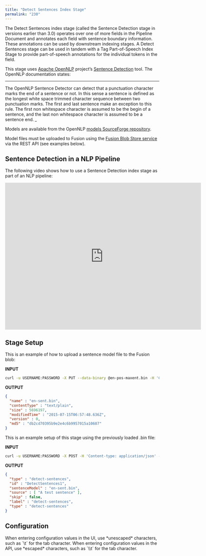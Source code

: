 ```yaml
---
title: "Detect Sentences Index Stage"
permalink: "230"
---
```


The Detect Sentences index stage (called the Sentence Detection stage in versions earlier than 3.0) operates over one of more fields in the Pipeline Document and annotates each field with sentence boundary information. These annotations can be used by downstream indexing stages. A Detect Sentences stage can be used in tandem with a Tag Part-of-Speech Index Stage to provide part-of-speech annotations for the individual tokens in the field.

This stage uses [Apache OpenNLP](http://opennlp.apache.org/) project’s [Sentence Detection](http://opennlp.apache.org/docs/#tools.sentdetect) tool. The OpenNLP documentation states:

---

The OpenNLP Sentence Detector can detect that a punctuation character marks the end of a sentence or not. In this sense a sentence is defined as the longest white space trimmed character sequence between two punctuation marks. The first and last sentence make an exception to this rule. The first non whitespace character is assumed to be the begin of a sentence, and the last non whitespace character is assumed to be a sentence end.
*_*

Models are available from the OpenNLP [models SourceForge repository](http://opennlp.sourceforge.net/models-1.5/).

Model files must be uploaded to Fusion using the [Fusion Blob Store service](/fusion-server/4.2/305/blob-store-api) via the REST API (see examples below).

## Sentence Detection in a NLP Pipeline

The following video shows how to use a Sentence Detection index stage as part of an NLP pipeline:

<Frame>
<iframe width="640" height="480" src="https://www.youtube.com/embed/bbbLAMnfHjY" title="Fusion Learners - OpenNLP and Gazetteer" frameborder="0" allow="accelerometer; autoplay; clipboard-write; encrypted-media; gyroscope; picture-in-picture; web-share" referrerpolicy="strict-origin-when-cross-origin" allowfullscreen></iframe>
</Frame>

## Stage Setup

This is an example of how to upload a sentence model file to the Fusion blob:

**INPUT**

```bash
curl -u USERNAME:PASSWORD -X PUT --data-binary @en-pos-maxent.bin -H 'Content-type: text/plain' http://localhost:8764/api/blobs/en-pos-maxent.bin
```

**OUTPUT**

```json
{
  "name" : "en-sent.bin",
  "contentType" : "text/plain",
  "size" : 5696197,
  "modifiedTime" : "2015-07-15T06:57:48.636Z",
  "version" : 0,
  "md5" : "db2cd70395b9e2e4c6b9957015a10607"
}
```

This is an example setup of this stage using the previously loaded .bin file:

**INPUT**

```bash
curl -u USERNAME:PASSWORD -X POST -H 'Content-type: application/json' -d '{"id":"DetectSentences1", "type": "detect-sentences","sentenceModel":"en-sent.bin","source": ["A test sentence"]}' http://localhost:8764/api/index-stages/instances
```

**OUTPUT**

```json
{
  "type" : "detect-sentences",
  "id" : "DetectSentences1",
  "sentenceModel" : "en-sent.bin",
  "source" : [ "A test sentence" ],
  "skip" : false,
  "label" : "detect-sentences",
  "type" : "detect-sentences"
}
```

## Configuration

<Tip>
When entering configuration values in the UI, use *unescaped* characters, such as `\t` for the tab character. When entering configuration values in the API, use *escaped* characters, such as `\\t` for the tab character.
</Tip>


<SchemaParamFields schema={schema}/>
